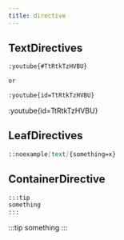 ```yaml
---
title: directive
---
```


## TextDirectives

```md
:youtube{#TtRtkTzHVBU}

or

:youtube{id=TtRtkTzHVBU}
```

:youtube{id=TtRtkTzHVBU}

## LeafDirectives

```md
::noexample[text]{something=x}
```

## ContainerDirective

```md
:::tip
something
:::
```

:::tip
something
:::
